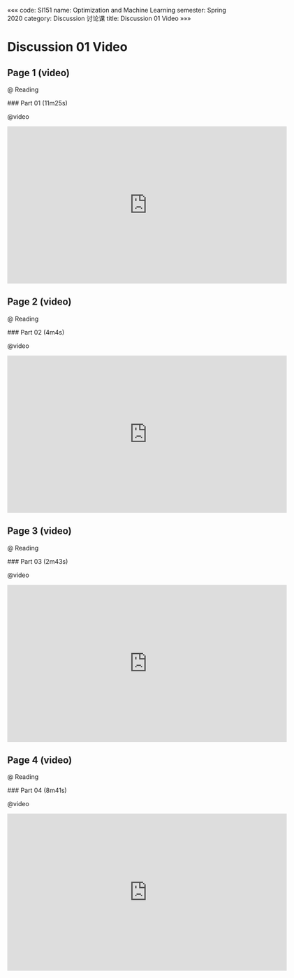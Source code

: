 «««
code: SI151
name: Optimization and Machine Learning
semester: Spring 2020
category: Discussion 讨论课
title: Discussion 01 Video
»»»

# Discussion 01 Video

## Page 1 (video)

@ Reading

<div class="markdown-body">
### Part 01 (11m25s)
</div>

@video

<iframe src="https://watchsb.com/e/tvozkzthtnjg.html" frameborder=0 marginwidth=0 marginheight=0 scrolling=no width=640 height=360 allowfullscreen></iframe>


## Page 2 (video)

@ Reading

<div class="markdown-body">
### Part 02 (4m4s)
</div>

@video

<iframe src="https://watchsb.com/e/i8nwtsy3gh7e.html" frameborder=0 marginwidth=0 marginheight=0 scrolling=no width=640 height=360 allowfullscreen></iframe>


## Page 3 (video)

@ Reading

<div class="markdown-body">
### Part 03 (2m43s)
</div>

@video

<iframe src="https://watchsb.com/e/0litc3dszifl.html" frameborder=0 marginwidth=0 marginheight=0 scrolling=no width=640 height=360 allowfullscreen></iframe>


## Page 4 (video)

@ Reading

<div class="markdown-body">
### Part 04 (8m41s)
</div>

@video

<iframe src="https://watchsb.com/e/snz31m5ip2wt.html" frameborder=0 marginwidth=0 marginheight=0 scrolling=no width=640 height=360 allowfullscreen></iframe>


